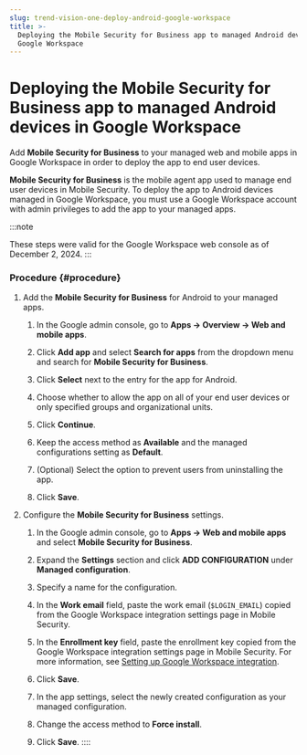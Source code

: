 ```yaml
---
slug: trend-vision-one-deploy-android-google-workspace
title: >-
  Deploying the Mobile Security for Business app to managed Android devices in
  Google Workspace
---
```

# Deploying the Mobile Security for Business app to managed Android devices in Google Workspace

Add **Mobile Security for Business** to your managed web and mobile apps in Google Workspace in order to deploy the app to end user devices.

**Mobile Security for Business** is the mobile agent app used to manage end user devices in Mobile Security. To deploy the app to Android devices managed in Google Workspace, you must use a Google Workspace account with admin privileges to add the app to your managed apps.

:::note

These steps were valid for the Google Workspace web console as of December 2, 2024.
:::

### Procedure {#procedure}

1.  Add the **Mobile Security for Business** for Android to your managed apps.

    1.  In the Google admin console, go to **Apps → Overview → Web and mobile apps**.

    2.  Click **Add app** and select **Search for apps** from the dropdown menu and search for **Mobile Security for Business**.

    3.  Click **Select** next to the entry for the app for Android.

    4.  Choose whether to allow the app on all of your end user devices or only specified groups and organizational units.

    5.  Click **Continue**.

    6.  Keep the access method as **Available** and the managed configurations setting as **Default**.

    7.  (Optional) Select the option to prevent users from uninstalling the app.

    8.  Click **Save**.

2.  Configure the **Mobile Security for Business** settings.

    1.  In the Google admin console, go to **Apps → Web and mobile apps** and select **Mobile Security for Business**.

    2.  Expand the **Settings** section and click **ADD CONFIGURATION** under **Managed configuration**.

    3.  Specify a name for the configuration.

    4.  In the **Work email** field, paste the work email (`$LOGIN_EMAIL`) copied from the Google Workspace integration settings page in Mobile Security.

    5.  In the **Enrollment key** field, paste the enrollment key copied from the Google Workspace integration settings page in Mobile Security. For more information, see [Setting up Google Workspace integration](setup-google-workspace-integration.mdx).

    6.  Click **Save**.

    7.  In the app settings, select the newly created configuration as your managed configuration.

    8.  Change the access method to **Force install**.

    9.  Click **Save**.
::::
